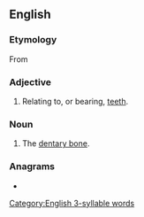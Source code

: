 ==English==

===Etymology===
From {{etyl|frm|en}} {{m|frm|dentaire}}

===Adjective===
{{en-adj|-}}

# {{lb|en|anatomy}} Relating to, or bearing, [[tooth|teeth]].

===Noun===
{{en-noun|dentaries}}

# {{lb|en|anatomy}} The [[dentary bone]].

===Anagrams===
* {{anagrams|en|a=adenrty|trayned}}

[[Category:English 3-syllable words]]